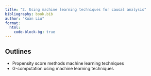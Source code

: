 ```yaml
---
title: "2. Using machine learning techniques for causal analysis"
bibliography: book.bib
author: "Kuan Liu"
format: 
  html: 
    code-block-bg: true
---
```


::: callout-tip
## Outlines
-  Propensity score methods machine learning techniques
-  G-computation using machine learning techniques
:::

